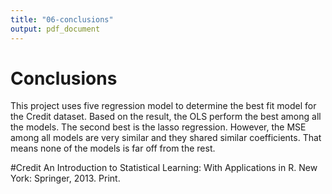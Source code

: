 ```yaml
---
title: "06-conclusions"
output: pdf_document
---
```


# Conclusions
This project uses five regression model to determine the best fit model for the Credit dataset. Based on the result, the OLS perform the best among all the models. The second best is the lasso regression. However, the MSE among all models are very similar and they shared similar coefficients. That means none of the models is far off from the rest. 

#Credit
An Introduction to Statistical Learning: With Applications in R. New York: Springer, 2013. Print.